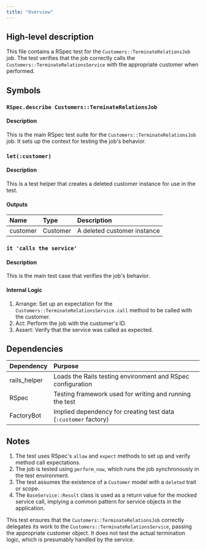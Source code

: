```yaml
---
title: "Overview"
---
```


## High-level description
This file contains a RSpec test for the `Customers::TerminateRelationsJob` job. The test verifies that the job correctly calls the `Customers::TerminateRelationsService` with the appropriate customer when performed.

## Symbols

### `RSpec.describe Customers::TerminateRelationsJob`
#### Description
This is the main RSpec test suite for the `Customers::TerminateRelationsJob` job. It sets up the context for testing the job's behavior.

### `let(:customer)`
#### Description
This is a test helper that creates a deleted customer instance for use in the test.

#### Outputs
| Name | Type | Description |
|:-----|:-----|:------------|
| customer | Customer | A deleted customer instance |

### `it 'calls the service'`
#### Description
This is the main test case that verifies the job's behavior.

#### Internal Logic
1. Arrange: Set up an expectation for the `Customers::TerminateRelationsService.call` method to be called with the customer.
2. Act: Perform the job with the customer's ID.
3. Assert: Verify that the service was called as expected.

## Dependencies
| Dependency | Purpose |
|:-----------|:--------|
| rails_helper | Loads the Rails testing environment and RSpec configuration |
| RSpec | Testing framework used for writing and running the test |
| FactoryBot | Implied dependency for creating test data (`:customer` factory) |

## Notes
1. The test uses RSpec's `allow` and `expect` methods to set up and verify method call expectations.
2. The job is tested using `perform_now`, which runs the job synchronously in the test environment.
3. The test assumes the existence of a `Customer` model with a `deleted` trait or scope.
4. The `BaseService::Result` class is used as a return value for the mocked service call, implying a common pattern for service objects in the application.

This test ensures that the `Customers::TerminateRelationsJob` correctly delegates its work to the `Customers::TerminateRelationsService`, passing the appropriate customer object. It does not test the actual termination logic, which is presumably handled by the service.